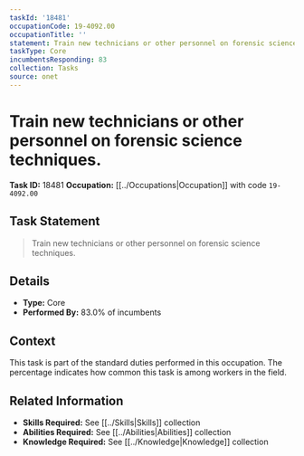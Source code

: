 ```yaml
---
taskId: '18481'
occupationCode: 19-4092.00
occupationTitle: ''
statement: Train new technicians or other personnel on forensic science techniques.
taskType: Core
incumbentsResponding: 83
collection: Tasks
source: onet
---
```

# Train new technicians or other personnel on forensic science techniques.

**Task ID:** 18481
**Occupation:** [[../Occupations|Occupation]] with code `19-4092.00`

## Task Statement

> Train new technicians or other personnel on forensic science techniques.

## Details

- **Type:** Core
- **Performed By:** 83.0% of incumbents

## Context

This task is part of the standard duties performed in this occupation. The percentage indicates how common this task is among workers in the field.

## Related Information

- **Skills Required:** See [[../Skills|Skills]] collection
- **Abilities Required:** See [[../Abilities|Abilities]] collection
- **Knowledge Required:** See [[../Knowledge|Knowledge]] collection
